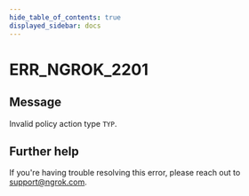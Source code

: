 ```yaml
---
hide_table_of_contents: true
displayed_sidebar: docs
---
```



# ERR_NGROK_2201

## Message

Invalid policy action type `TYP`.

<ErrorDetails error="err_ngrok_2201" />

## Further help

If you're having trouble resolving this error, please reach out to [support@ngrok.com](mailto:support@ngrok.com?subject=Help%20with%20ERR_NGROK_2201).
